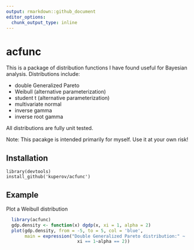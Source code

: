 ```yaml
---
output: rmarkdown::github_document
editor_options: 
  chunk_output_type: inline
---
```

acfunc
======

This is a package of distribution functions I have found useful for
Bayesian analysis. Distributions include:

  * double Generalized Pareto
  * Weibull (alternative parameterization)
  * student t (alternative parameterization)
  * multivariate normal
  * inverse gamma
  * inverse root gamma

All distributions are fully unit tested.

Note: This pacakge is intended primarily for myself. Use it at your own risk!

Installation
------------

    library(devtools)
    install_github('kuperov/acfunc')

Example
-------

Plot a Weibull distribution

```r
  library(acfunc)
  gdp.density <- function(x) dgdp(x, xi = 1, alpha = 2)
  plot(gdp.density, from = -5, to = 5, col = 'blue',
       main = expression("Double Generalized Pareto distribution:" ~
                           xi == 1~alpha == 2))
```

